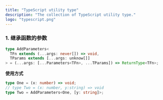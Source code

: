 ```yaml
---
title: "TypeScript utility type"
description: "The collection of TypeScript utility type."
logo: "typescript.png"
---
```


### 1. 继承函数的参数

```ts
type AddParameters<
  TFn extends (...args: never[]) => void,
  TParams extends [...args: unknow[]]
> = (...args: [...Parameters<TFn>, ...TParams]) => ReturnType<TFn>;
```

**使用方式**

```ts
type One = (x: number) => void;
// type Two = (x: number, y:string) => void
type Two = AddParameters<One, [y: string]>;
```
